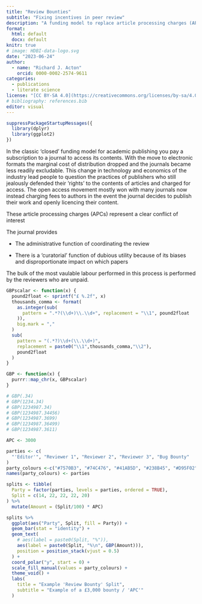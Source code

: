 ```yaml
---
title: "Review Bounties"
subtitle: "Fixing incentives in peer review"
description: "A funding model to replace article processing charges (APCs), and subscriptions which pays reviewers and incentivises diligence with a 'bug bounty'."
format: 
  html: default 
  docx: default
knitr: true
# image: HDBI-data-logo.svg
date: "2023-06-24"
author: 
  - name: "Richard J. Acton"
    orcid: 0000-0002-2574-9611
categories: 
  - publications
  - literate science
license: "[CC BY-SA 4.0](https://creativecommons.org/licenses/by-sa/4.0/)"
# bibliography: references.bib
editor: visual
---
```


```r
suppressPackageStartupMessages({
  library(dplyr)
  library(ggplot2)
})
```


In the classic 'closed' funding model for academic publishing you pay a subscription to a journal to access its contents.
With the move to electronic formats the marginal cost of distribution dropped and the journals became less readily excludable.
This change in technology and economics of the industry lead people to question the practices of publishers who still jealously defended their 'rights' to the contents of articles and charged for access.
The open access movement mostly won with many journals now instead charging fees to authors in the event the journal decides to publish their work and openly licencing their content.

These article processing charges (APCs) represent a clear conflict of interest 

The journal provides

- The administrative function of coordinating the review

- There is a 'curatorial' function of dubious utility because of its biases and disproportionate impact on which papers

The bulk of the most vaulable labour performed in this process is performed by the reviewers who are unpaid.

```r
GBPscalar <- function(x) {
  pound2float <- sprintf("£ %.2f", x)
  thousands_comma <- format(
    as.integer(sub(
      pattern = ".*?(\\d+)\\.\\d+", replacement = "\\1", pound2float
    )),
    big.mark = ","
  )
  sub(
    pattern = "(.*?)\\d+(\\.\\d+)",
    replacement = paste0("\\1",thousands_comma,"\\2"),
    pound2float
  )
}

GBP <- function(x) {
  purrr::map_chr(x, GBPscalar)
}

# GBP(.34)
# GBP(1234.34)
# GBP(1234987.34)
# GBP(1234987.34456)
# GBP(1234987.3699)
# GBP(1234987.36499)
# GBP(1234987.3611)

APC <- 3000

parties <- c(
  "'Editor'", "Reviewer 1", "Reviewer 2", "Reviewer 3", "Bug Bounty"
)
party_colours <-c("#7570B3", "#74C476", "#41AB5D", "#238B45", "#D95F02")
names(party_colours) <- parties

splits <- tibble(
  Party = factor(parties, levels = parties, ordered = TRUE),
  Split = c(14, 22, 22, 22, 20)
) %>%
  mutate(Amount = (Split/100) * APC)

splits %>%
  ggplot(aes("Party", Split, fill = Party)) + 
  geom_bar(stat = "identity") + 
  geom_text(
    # aes(label = paste0(Split, "%")),
    aes(label = paste0(Split, "%\n", GBP(Amount))),
    position = position_stack(vjust = 0.5)
  ) +
  coord_polar("y", start = 0) + 
  scale_fill_manual(values = party_colours) + 
  theme_void() + 
  labs(
    title = "Example 'Review Bounty' Split",
    subtitle = "Example of a £3,000 bounty / 'APC'"
  )
```




